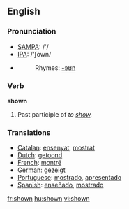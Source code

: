 ==English==

{{rank|mighty|Hart|social|923|shown|escape|Mr|shot}}

=== Pronunciation ===
*[[w:SAMPA|SAMPA]]: /'/
*[[w:IPA|IPA]]: /'ʃown/
*{{audio|en-us-shown.ogg|Audio (US)}}
*:Rhymes: [[Rhymes:English:-əʊn|-əʊn]]

=== Verb ===
'''shown'''
# Past participle of ''to [[show]].''

=== Translations ===
*[[Catalan]]: [[ensenyat]], [[mostrat]]
*[[Dutch]]: [[getoond]]
*[[French]]: [[montré]]
*[[German]]: [[gezeigt]]
*[[Portuguese]]: [[mostrado]], [[apresentado]]
*[[Spanish]]: [[enseñado]], [[mostrado]]

[[fr:shown]]
[[hu:shown]]
[[vi:shown]]